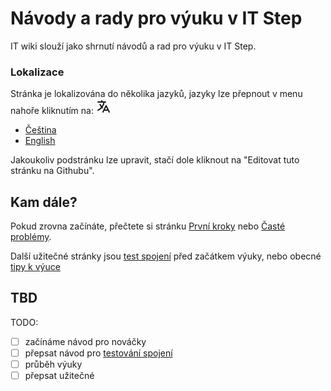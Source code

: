 # Návody a rady pro výuku v IT Step
IT wiki slouží jako shrnutí návodů a rad pro výuku v IT Step.

### Lokalizace
<p>
  <span>Stránka je lokalizována do několika jazyků, jazyky lze přepnout v menu nahoře kliknutím na: </span><svg fill="none" viewBox="0 0 24 24" width="24" height="24" stroke="currentColor" class="inline"><path stroke-linecap="round" stroke-linejoin="round" stroke-width="2" d="M3 5h12M9 3v2m1.048 9.5A18.022 18.022 0 016.412 9m6.088 9h7M11 21l5-10 5 10M12.751 5C11.783 10.77 8.07 15.61 3 18.129"></path></svg>
</p>

* [Čeština](/cs/)
* [English](/en/)

Jakoukoliv podstránku lze upravit, stačí dole kliknout na "Editovat tuto stránku na Githubu".

## Kam dále?
Pokud zrovna začínáte, přečtete si stránku [První kroky](start) nebo [Časté problémy](start/problems).

Další užitečné stránky jsou [test spojení](connection-test) před začátkem výuky, nebo obecné [tipy k výuce](teach)

## TBD

TODO:
- [ ] začínáme návod pro nováčky
- [ ] přepsat návod pro [testování spojení](https://docs.google.com/document/d/1le6zpDI34TzZktw4YVXCDxztVooKSywLxCHUzi4MbuY/edit#heading=h.pl50fgzczfxa)
- [ ] průběh výuky
- [ ] přepsat užitečné 